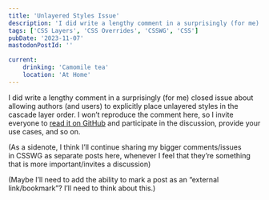 ```yaml
---
title: 'Unlayered Styles Issue'
description: 'I did write a lengthy comment in a surprisingly (for me) closed issue about allowing authors (and users) to explicitly place unlayered styles in the cascade layer order. I won’t reproduce the comment here, so I invite everyone to read it on GitHub and participate in the discussion, provide your use cases, and so on.'
tags: ['CSS Layers', 'CSS Overrides', 'CSSWG', 'CSS']
pubDate: '2023-11-07'
mastodonPostId: ''

current:
	drinking: 'Camomile tea'
	location: 'At Home'
---
```



I did write a lengthy comment in a surprisingly (for me) closed issue about allowing authors (and users) to explicitly place unlayered styles in the cascade layer order. I won’t reproduce the comment here, so I invite everyone to [read it on GitHub](https://github.com/w3c/csswg-drafts/issues/6323#issuecomment-1799983584) and participate in the discussion, provide your use cases, and so on.

(As a sidenote, I think I’ll continue sharing my bigger comments/issues in CSSWG as separate posts here, whenever I feel that they’re something that is more important/invites a discussion)

(Maybe I’ll need to add the ability to mark a post as an “external link/bookmark”? I’ll need to think about this.)
